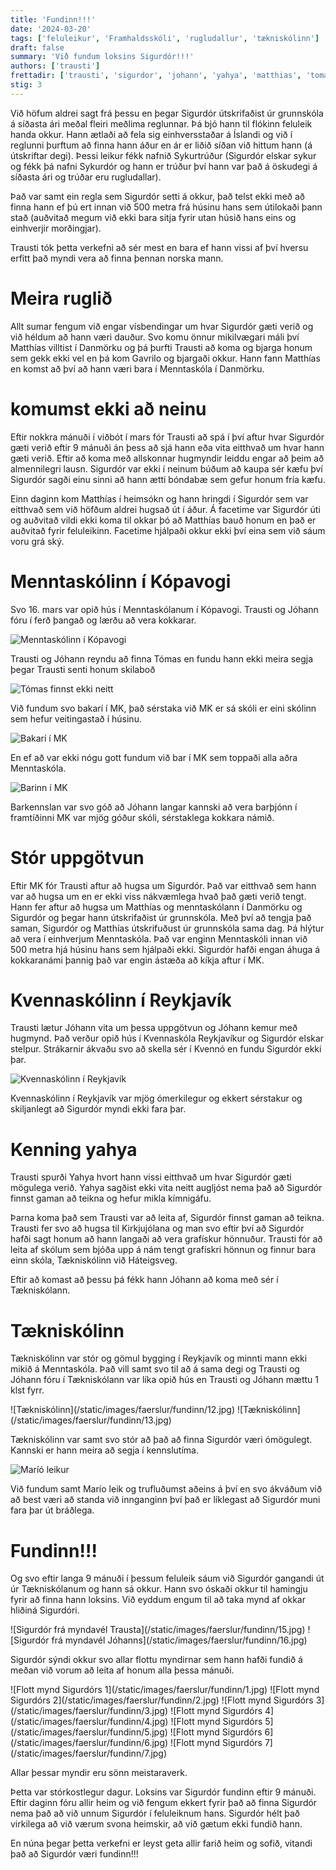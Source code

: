 ```yaml
---
title: 'Fundinn!!!'
date: '2024-03-20'
tags: ['feluleikur', 'Framhaldsskóli', 'rugludallur', 'tækniskólinn']
draft: false
summary: 'Við fundum loksins Sigurdór!!!'
authors: ['trausti']
frettadir: ['trausti', 'sigurdor', 'johann', 'yahya', 'matthias', 'tomas']
stig: 3
---
```



Við höfum aldrei sagt frá þessu en þegar Sigurdór útskrifaðist úr grunnskóla á síðasta ári meðal fleiri meðlima reglunnar.
Þá bjó hann til flókinn feluleik handa okkur. Hann ætlaði að fela sig einhversstaðar á Íslandi og við í reglunni þurftum að finna hann 
áður en ár er liðið síðan við hittum hann (á útskriftar degi).
Þessi leikur fékk nafnið Sykurtrúður (Sigurdór elskar sykur og fékk þá nafni Sykurdór og hann 
er trúður því hann var það á öskudegi á síðasta ári og trúðar eru rugludallar).


Það var samt ein regla sem Sigurdór setti á okkur, það telst ekki með að finna hann ef þú ert innan við 500 metra frá húsinu hans
sem útilokaði þann stað (auðvitað megum við ekki bara sitja fyrir utan húsið hans eins og einhverjir morðingjar).


Trausti tók þetta verkefni að sér mest en bara ef hann vissi af því hversu erfitt það myndi vera að finna þennan norska mann.


<TOCInline toc={props.toc} asDisclosure />


# Meira ruglið


Allt sumar fengum við engar vísbendingar um hvar Sigurdór gæti verið og við héldum að hann væri dauður.
Svo komu önnur mikilvægari máli því Matthías villtist í Danmörku og þá þurfti Trausti að koma og bjarga honum
sem gekk ekki vel en þá kom Gavrilo og bjargaði okkur. Hann fann Matthías en komst að því að hann væri bara í Menntaskóla í Danmörku.


# komumst ekki að neinu


Eftir nokkra mánuði í viðbót í mars fór Trausti að spá í því aftur hvar Sigurdór gæti verið eftir 9 mánuði án þess að sjá hann eða vita
eitthvað um hvar hann gæti verið. 
Eftir að koma með allskonnar hugmyndir leiddu engar að þeim að almennilegri lausn. Sigurdór var ekki í neinum búðum að kaupa sér kæfu 
því Sigurdór sagði einu sinni að hann ætti bóndabæ sem gefur honum fría kæfu. 


Einn daginn kom Matthías í heimsókn og hann hringdi í Sigurdór sem var eitthvað sem við höfðum aldrei hugsað út í áður.
Á facetime var Sigurdór úti og auðvitað vildi ekki koma til okkar þó að Matthías bauð honum en það er auðvitað fyrir feluleikinn.
Facetime hjálpaði okkur ekki því eina sem við sáum voru grá ský.


# Menntaskólinn í Kópavogi


Svo 16. mars var opið hús í Menntaskólanum í Kópavogi. Trausti og Jóhann fóru í ferð þangað og lærðu að vera kokkarar.


![Menntaskólinn í Kópavogi](/static/images/faerslur/fundinn/8.jpg)


Trausti og Jóhann reyndu að finna Tómas en fundu hann ekki meira segja þegar Trausti senti honum skilaboð


![Tómas finnst ekki neitt](/static/images/faerslur/fundinn/9.jpg)


Við fundum svo bakarí í MK, það sérstaka við MK er sá skóli er eini skólinn sem hefur veitingastað í húsinu.


![Bakarí í MK](/static/images/faerslur/fundinn/10.jpg)


En ef að var ekki nógu gott fundum við bar í MK sem toppaði alla aðra Menntaskóla. 


![Barinn í MK](/static/images/faerslur/fundinn/11.jpg)


Barkennslan var svo góð að Jóhann langar kannski að vera barþjónn í framtíðinni
MK var mjög góður skóli, sérstaklega kokkara námið.


# Stór uppgötvun


Eftir MK fór Trausti aftur að hugsa um Sigurdór. Það var eitthvað sem hann var að hugsa um en er ekki viss nákvæmlega hvað það gæti 
verið tengt. Hann fer aftur að hugsa um Matthías og menntaskólann í Danmörku og Sigurdór og þegar hann útskrifaðist úr grunnskóla.
Með því að tengja það saman, Sigurdór og Matthías útskrifuðust úr grunnskóla sama dag.
Þá hlýtur að vera í einhverjum Menntaskóla. Það var enginn Menntaskóli innan við 500 metra hjá húsinu hans sem hjálpaði ekki.
Sigurdór hafði engan áhuga á kokkaranámi þannig það var engin ástæða að kíkja aftur í MK.


# Kvennaskólinn í Reykjavík


Trausti lætur Jóhann vita um þessa uppgötvun og Jóhann kemur með hugmynd. Það verður opið hús í Kvennaskóla Reykjavíkur og 
Sigurdór elskar stelpur.
Strákarnir ákvaðu svo að skella sér í Kvennó en fundu Sigurdór ekki þar. 


![Kvennaskólinn í Reykjavík](/static/images/faerslur/fundinn/17.jpg)


Kvennaskólinn í Reykjavík var mjög ómerkilegur og ekkert sérstakur
og skiljanlegt að Sigurdór myndi ekki fara þar.


# Kenning yahya


Trausti spurði Yahya hvort hann vissi eitthvað um hvar Sigurdór gæti mögulega verið.
Yahya sagðist ekki vita neitt augljóst nema það að Sigurdór finnst gaman að teikna og hefur mikla kímnigáfu.


Þarna koma það sem Trausti var að leita af, Sigurdór finnst gaman að teikna. 
Trausti fer svo að hugsa til Kirkjujólana og man svo eftir því að Sigurdór hafði sagt honum að hann langaði að vera grafískur hönnuður.
Trausti fór að leita af skólum sem bjóða upp á nám tengt grafískri hönnun og finnur bara einn skóla, Tækniskólinn við Háteigsveg.


Eftir að komast að þessu þá fékk hann Jóhann að koma með sér í Tækniskólann.


# Tækniskólinn


Tækniskólinn var stór og gömul bygging í Reykjavík og minnti mann ekki mikið á Menntaskóla.
Það vill samt svo til að á sama degi og Trausti og Jóhann fóru í Tækniskólann var líka opið hús
en Trausti og Jóhann mættu 1 klst fyrr.


<Grid>
  <GridItem>![Tækniskólinn](/static/images/faerslur/fundinn/12.jpg)</GridItem>
  <GridItem>![Tækniskólinn](/static/images/faerslur/fundinn/13.jpg)</GridItem>
</Grid>


Tækniskólinn var samt svo stór að það að finna Sigurdór væri ómögulegt.
Kannski er hann meira að segja í kennslutíma.


![Maríó leikur](/static/images/faerslur/fundinn/14.jpg)


Við fundum samt Marío leik og trufluðumst aðeins á því en svo ákváðum við að best væri að standa við innganginn
því það er líklegast að Sigurdór muni fara þar út bráðlega.


# Fundinn!!!


Og svo eftir langa 9 mánuði í þessum feluleik sáum við Sigurdór gangandi út úr Tækniskólanum og 
hann sá okkur. Hann svo óskaði okkur til hamingju fyrir að finna hann loksins.
Við eyddum engum til að taka mynd af okkar hliðiná Sigurdóri.


<Grid>
  <GridItem>![Sigurdór frá myndavél Trausta](/static/images/faerslur/fundinn/15.jpg)</GridItem>
  <GridItem>![Sigurdór frá myndavél Jóhanns](/static/images/faerslur/fundinn/16.jpg)</GridItem>
</Grid>


Sigurdór sýndi okkur svo allar flottu myndirnar sem hann hafði fundið á meðan við vorum að leita af honum 
alla þessa mánuði.


<Grid>
  <GridItem>![Flott mynd Sigurdórs 1](/static/images/faerslur/fundinn/1.jpg)</GridItem>
  <GridItem>![Flott mynd Sigurdórs 2](/static/images/faerslur/fundinn/2.jpg)</GridItem>
  <GridItem>![Flott mynd Sigurdórs 3](/static/images/faerslur/fundinn/3.jpg)</GridItem>
  <GridItem>![Flott mynd Sigurdórs 4](/static/images/faerslur/fundinn/4.jpg)</GridItem>
  <GridItem>![Flott mynd Sigurdórs 5](/static/images/faerslur/fundinn/5.jpg)</GridItem>
  <GridItem>![Flott mynd Sigurdórs 6](/static/images/faerslur/fundinn/6.jpg)</GridItem>
  <GridItem>![Flott mynd Sigurdórs 7](/static/images/faerslur/fundinn/7.jpg)</GridItem>
</Grid>


Allar þessar myndir eru sönn meistaraverk.


Þetta var stórkostlegur dagur. Loksins var Sigurdór fundinn eftir 9 mánuði.
Eftir daginn fóru allir heim og við fengum ekkert fyrir það að finna Sigurdór nema það að við unnum Sigurdór í feluleiknum hans. 
Sigurdór hélt það virkilega að við værum svona heimskir, að við gætum ekki fundið hann.


En núna þegar þetta verkefni er leyst geta allir farið heim og sofið, vitandi það að Sigurdór væri fundinn!!!
